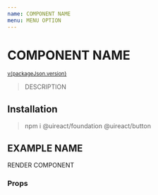 ```yaml
---
name: COMPONENT NAME
menu: MENU OPTION
---
```



# COMPONENT NAME

<sup>
  <a href="https://github.com/inavac182/ui-react/blob/main/packages/COMPONENT-NAME/" target="_blank">
    v{packageJson.version}
  </a>
</sup>

> DESCRIPTION

## Installation

> npm i @uireact/foundation @uireact/button

## EXAMPLE NAME

<Playground>RENDER COMPONENT</Playground>

### Props

<Props of={COMPONENT} />
